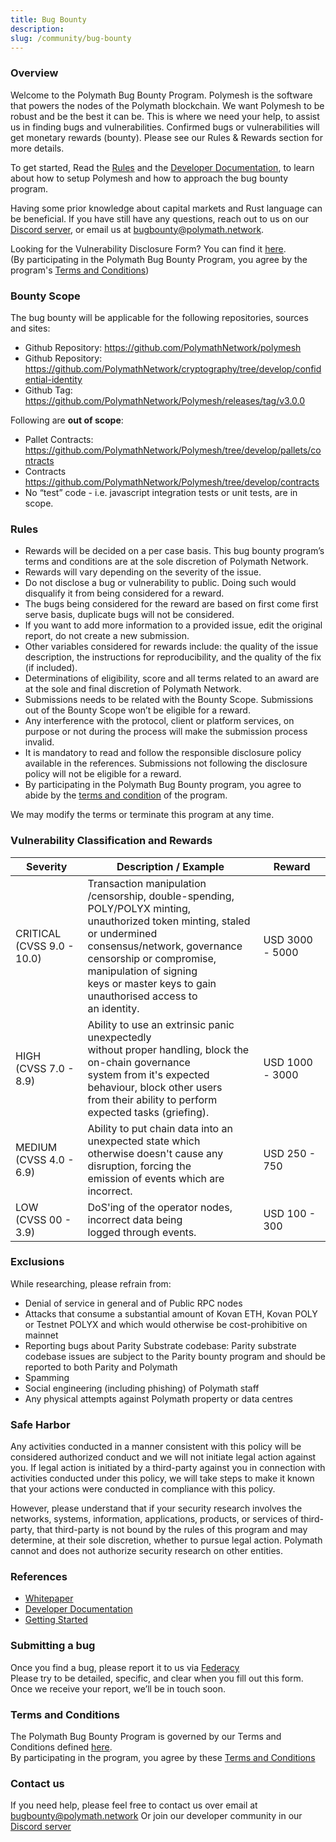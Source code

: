 ```yaml
---
title: Bug Bounty
description:
slug: /community/bug-bounty
---
```



### Overview
Welcome to the Polymath Bug Bounty Program.
Polymesh is the software that powers the nodes of the Polymath blockchain. We want Polymesh to be robust and be the best it can be. This is where we need your help, to assist us in finding bugs and vulnerabilities. Confirmed bugs or vulnerabilities will get monetary rewards (bounty). Please see our Rules & Rewards section for more details.


To get started, Read the [Rules](/community/bug-bounty-rules) and the [Developer Documentation](/quickstart/quickstart-landingpage), to learn about how to setup Polymesh and how to approach the bug bounty program.

Having some prior knowledge about capital markets and Rust language can be beneficial. If you have still have any questions, reach out to us on our [Discord server](https://discord.gg/ud2deWAnyt), or email us at [bugbounty@polymath.network](mailto:bugbounty@polymath.network).

<HighlightBox type="tip">

Looking for the Vulnerability Disclosure Form? You can find it [here](https://www.federacy.com/polymesh-bug-bounty-program).  
(By participating in the Polymath Bug Bounty Program, you agree by the program's [Terms and Conditions](/community/bug-bounty-rules))

</HighlightBox>

### Bounty Scope
The bug bounty will be applicable for the following repositories, sources and sites:

* Github Repository: https://github.com/PolymathNetwork/polymesh
* Github Repository: https://github.com/PolymathNetwork/cryptography/tree/develop/confidential-identity
* Github Tag: https://github.com/PolymathNetwork/Polymesh/releases/tag/v3.0.0

Following are <b>out of scope</b>:

* Pallet Contracts: https://github.com/PolymathNetwork/Polymesh/tree/develop/pallets/contracts
* Contracts https://github.com/PolymathNetwork/Polymesh/tree/develop/contracts
* No “test” code - i.e. javascript integration tests or unit tests, are in scope.

### Rules

* Rewards will be decided on a per case basis. This bug bounty program’s terms and conditions are at the sole discretion of Polymath Network.
* Rewards will vary depending on the severity of the issue.
* Do not disclose a bug or vulnerability to public. Doing such would disqualify it from being considered for a reward.
* The bugs being considered for the reward are based on first come first serve basis, duplicate bugs will not be considered.
* If you want to add more information to a provided issue, edit the original report, do not create a new submission.
* Other variables considered for rewards include: the quality of the issue description, the instructions for reproducibility, and the quality of the fix (if included).
* Determinations of eligibility, score and all terms related to an award are at the sole and final discretion of Polymath Network.
* Submissions needs to be related with the Bounty Scope. Submissions out of the Bounty Scope won’t be eligible for a reward.
* Any interference with the protocol, client or platform services, on purpose or not during the process will make the submission process invalid.
* It is mandatory to read and follow the responsible disclosure policy available in the references. Submissions not following the disclosure policy will not be eligible for a reward.
* By participating in the Polymath Bug Bounty program, you agree to abide by the [terms and condition](/community/bug-bounty-rules) of the program.

We may modify the terms or terminate this program at any time.
 

### Vulnerability Classification and Rewards

| <b>Severity</b> | <b>Description / Example</b> | <b>Reward</b> |
|-|-|-|
| CRITICAL<br/>(CVSS 9.0 - 10.0) | Transaction manipulation /censorship, double-spending,<br/> POLY/POLYX minting, unauthorized token minting, staled <br/>or undermined consensus/network, governance <br/>censorship or compromise, manipulation of signing <br/>keys or master keys to gain unauthorised access to <br/>an identity. | USD 3000 - 5000 |
| HIGH<br/>(CVSS 7.0 - 8.9) | Ability to use an extrinsic panic unexpectedly <br/>without proper handling, block the on-chain governance <br/>system from it's expected behaviour, block other users<br/>from their ability to perform expected tasks (griefing). | USD 1000 - 3000 |
| MEDIUM<br/>(CVSS 4.0 - 6.9) | Ability to put chain data into an unexpected state which <br/>otherwise doesn't cause any disruption, forcing the <br/>emission of events which are incorrect. | USD 250 - 750 |
| LOW<br/>(CVSS 00 - 3.9) | DoS'ing of the operator nodes, incorrect data being <br/>logged through events. | USD 100 - 300 |

### Exclusions
While researching, please refrain from:

* Denial of service in general and of Public RPC nodes
* Attacks that consume a substantial amount of Kovan ETH, Kovan POLY or Testnet POLYX and which would otherwise be cost-prohibitive on mainnet
* Reporting bugs about Parity Substrate codebase: Parity substrate codebase issues are subject to the Parity bounty program and should be reported to both Parity and Polymath
* Spamming
* Social engineering (including phishing) of Polymath staff
* Any physical attempts against Polymath property or data centres

 

### Safe Harbor
Any activities conducted in a manner consistent with this policy will be considered authorized conduct and we will not initiate legal action against you. If legal action is initiated by a third-party against you in connection with activities conducted under this policy, we will take steps to make it known that your actions were conducted in compliance with this policy.

However, please understand that if your security research involves the networks, systems, information, applications, products, or services of third-party, that third-party is not bound by the rules of this program and may determine, at their sole discretion, whether to pursue legal action. Polymath cannot and does not authorize security research on other entities. 

### References
* [Whitepaper](https://uploads-ssl.webflow.com/5d4f4a138ab9f5b34b0a69fd/5f21cafa8b364179f4dc40cb_Polymesh%20Whitepaper.pdf?hsCtaTracking=c1b5319a-28d0-4a2f-af97-5c4a00451566%7Cd2605ea2-256d-4886-a85c-2d7e68873305)
* [Developer Documentation](https://developers.polymesh.live/)
* [Getting Started](/quickstart/quickstart-landingpage)


### Submitting a bug
Once you find a bug, please report it to us via [Federacy](https://www.federacy.com/polymesh-bug-bounty-program)  
Please try to be detailed, specific, and clear when you fill out this form. Once we receive your report, we’ll be in touch soon.

### Terms and Conditions
The Polymath Bug Bounty Program is governed by our Terms and Conditions defined [here](/community/bug-bounty-rules).  
By participating in the program, you agree by these [Terms and Conditions](/community/bug-bounty-rules)


### Contact us
If you need help, please feel free to contact us over email at [bugbounty@polymath.network](mailto:bugbounty@polymath.network)
Or join our developer community in our [Discord server](https://discord.gg/ud2deWAnyt)

